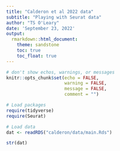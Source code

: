 ```yaml
---
title: "Calderon et al 2022 data"
subtitle: "Playing with Seurat data"
author: "TS O'Leary"
date: 'September 23, 2022'
output:
  rmarkdown::html_document:
    theme: sandstone
    toc: true
    toc_float: true
---
```




```r
# don't show echos, warnings, or messages
knitr::opts_chunk$set(echo = FALSE, 
                      warning = FALSE, 
                      message = FALSE,
                      comment = "")

# Load packages
require(tidyverse)
require(Seurat)

# Load data
dat <- readRDS("calderon/data/main.Rds")
```


```r
str(dat)
```

